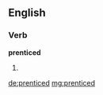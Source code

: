 ==English==

===Verb===
'''prenticed'''

# {{past of|[[prentice]]}}

[[de:prenticed]]
[[mg:prenticed]]